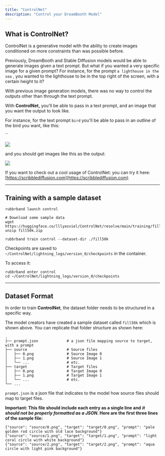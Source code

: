 ```yaml
---
title: "ControlNet"
description: "Control your DreamBooth Model"
---
```


## **What is ControlNet?**

ControlNet is a generative model with the ability to create images conditioned on more constraints than was possible before.

Previously, DreamBooth and Stable Diffusion models would be able to generate images given a text prompt. But what if you wanted a very specific image for a given prompt? For instance, for the prompt `a lighthouse in the sea` , you wanted to the lighthouse to be in the top right of the screen, with a certain height to it? 

With previous image generation models, there was no way to control the outputs other than through the text prompt.

With **ControlNet,** you'll be able to pass in a text prompt, and an image that you want the output to look like.

For instance, for the text prompt `bird` you'll be able to pass in an outline of the bird you want, like this:

``

![](/images/cli-docs/models/Screen%20Shot%202023-02-24%20at%204.21.42%20PM.png)


and you should get images like this as the output:


![](/images/cli-docs/models/Screen%20Shot%202023-02-24%20at%204.23.08%20PM.png)


If you want to check out a cool usage of ControlNet: you can try it here: [https://scribblediffusion.com](https://scribblediffusion.com)

****

## Training with a sample dataset

```
rubbrband launch control

# Download some sample data
wget https://huggingface.co/lllyasviel/ControlNet/resolve/main/training/fill50k.zip
unzip fill50k.zip

rubbrband train control --dataset-dir ./fill50k
```

Checkpoints are saved to `~/ControlNet/lightning_logs/version_0/checkpoints` in the container.

To access it:

```
rubbrband enter control
cd ~/ControlNet/lightning_logs/version_0/checkpoints
```

****

## Dataset Format

In order to train **ControlNet**, the dataset folder needs to be structured in a specific way.

The model creators have created a sample dataset called `fill50k` which is shown above. You can replicate that folder structure as shown here:

```
.
├── prompt.json             # a json file mapping source to target, with a prompt
├── source                  # Source files
│   ├── 0.png               # Source Image 0
│   ├── 1.png               # Source Image 1
│   └── ...                 # etc.
├── target                  # Target files
│   ├── 0.png               # Target Image 0
│   ├── 1.png               # Target Image 1
│   └── ...                 # etc.
└── ...
```

`prompt.json` is a json file that indicates to the model how source files should map to target files. 

**Important: This file should include each entry as a single line and** _**it should not be properly formatted as a JSON**_**. Here are the first three lines of the sample file:**

```
{"source": "source/0.png", "target": "target/0.png", "prompt": "pale golden rod circle with old lace background"}
{"source": "source/1.png", "target": "target/1.png", "prompt": "light coral circle with white background"}
{"source": "source/2.png", "target": "target/2.png", "prompt": "aqua circle with light pink background"}
```

